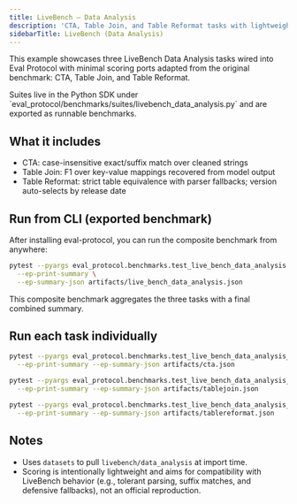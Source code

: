 ```yaml
---
title: LiveBench — Data Analysis
description: 'CTA, Table Join, and Table Reformat tasks with lightweight scoring ports'
sidebarTitle: LiveBench (Data Analysis)
---
```


This example showcases three LiveBench Data Analysis tasks wired into Eval Protocol with minimal scoring ports adapted from the original benchmark: CTA, Table Join, and Table Reformat.

<Note>
Suites live in the Python SDK under `eval_protocol/benchmarks/suites/livebench_data_analysis.py` and are exported as runnable benchmarks.
</Note>

## What it includes

- CTA: case-insensitive exact/suffix match over cleaned strings
- Table Join: F1 over key-value mappings recovered from model output
- Table Reformat: strict table equivalence with parser fallbacks; version auto-selects by release date

## Run from CLI (exported benchmark)

After installing eval-protocol, you can run the composite benchmark from anywhere:

```bash
pytest --pyargs eval_protocol.benchmarks.test_live_bench_data_analysis -v \
  --ep-print-summary \
  --ep-summary-json artifacts/live_bench_data_analysis.json
```

This composite benchmark aggregates the three tasks with a final combined summary.

## Run each task individually

```bash
pytest --pyargs eval_protocol.benchmarks.test_live_bench_data_analysis_cta -v \
  --ep-print-summary --ep-summary-json artifacts/cta.json

pytest --pyargs eval_protocol.benchmarks.test_live_bench_data_analysis_tablejoin -v \
  --ep-print-summary --ep-summary-json artifacts/tablejoin.json

pytest --pyargs eval_protocol.benchmarks.test_live_bench_data_analysis_tablereformat -v \
  --ep-print-summary --ep-summary-json artifacts/tablereformat.json
```

## Notes

- Uses `datasets` to pull `livebench/data_analysis` at import time.
- Scoring is intentionally lightweight and aims for compatibility with LiveBench behavior (e.g., tolerant parsing, suffix matches, and defensive fallbacks), not an official reproduction.


